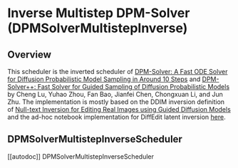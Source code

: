 <!--Copyright 2023 The HuggingFace Team. All rights reserved.

Licensed under the Apache License, Version 2.0 (the "License"); you may not use this file except in compliance with
the License. You may obtain a copy of the License at

http://www.apache.org/licenses/LICENSE-2.0

Unless required by applicable law or agreed to in writing, software distributed under the License is distributed on
an "AS IS" BASIS, WITHOUT WARRANTIES OR CONDITIONS OF ANY KIND, either express or implied. See the License for the
specific language governing permissions and limitations under the License.
-->

# Inverse Multistep DPM-Solver (DPMSolverMultistepInverse)

## Overview

This scheduler is the inverted scheduler of [DPM-Solver: A Fast ODE Solver for Diffusion Probabilistic Model Sampling in Around 10 Steps](https://arxiv.org/abs/2206.00927) and [DPM-Solver++: Fast Solver for Guided Sampling of Diffusion Probabilistic Models
](https://arxiv.org/abs/2211.01095) by Cheng Lu, Yuhao Zhou, Fan Bao, Jianfei Chen, Chongxuan Li, and Jun Zhu.
The implementation is mostly based on the DDIM inversion definition of [Null-text Inversion for Editing Real Images using Guided Diffusion Models](https://arxiv.org/pdf/2211.09794.pdf) and the ad-hoc notebook implementation for DiffEdit latent inversion [here](https://github.com/Xiang-cd/DiffEdit-stable-diffusion/blob/main/diffedit.ipynb).

## DPMSolverMultistepInverseScheduler
[[autodoc]] DPMSolverMultistepInverseScheduler
